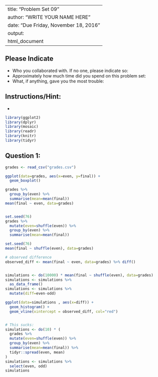 
---
title: "Problem Set 09"
author: "WRITE YOUR NAME HERE"
date: "Due Friday, November 18, 2016"
output:
  html_document
---



## Please Indicate

* Who you collaborated with. If no one, please indicate so: 
* Approximately how much time did you spend on this problem set: 
* What, if anything, gave you the most trouble: 



## Instructions/Hint:

* 

```r
library(ggplot2)
library(dplyr)
library(mosaic)
library(readr)
library(knitr)
library(tidyr)
```



## Question 1:

```r
grades <- read_csv("grades.csv")

ggplot(data=grades, aes(x=even, y=final)) +
  geom_boxplot()

grades %>% 
  group_by(even) %>% 
  summarise(mean=mean(final))
mean(final ~ even, data=grades)


set.seed(76)
grades %>% 
  mutate(even=shuffle(even)) %>%   
  group_by(even) %>% 
  summarise(mean=mean(final))

set.seed(76)
mean(final ~ shuffle(even), data=grades)

# observed difference
observed_diff <- mean(final ~ even, data=grades) %>% diff()


simulations <- do(10000) * mean(final ~ shuffle(even), data=grades)
simulations <- simulations %>% 
  as_data_frame()
simulations <- simulations %>% 
  mutate(diff=even-odd)

ggplot(data=simulations , aes(x=diff)) +
  geom_histogram() +
  geom_vline(xintercept = observed_diff, col="red")


# This sucks:
simulations <- do(10) * (
  grades %>% 
  mutate(even=shuffle(even)) %>% 
  group_by(even) %>% 
  summarise(mean=mean(final)) %>% 
  tidyr::spread(even, mean)
)
simulations <- simulations %>% 
  select(even, odd)
simulations







```

